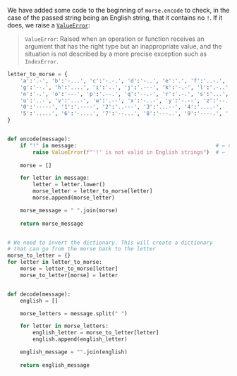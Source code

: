 
We have added some code to the beginning of `morse.encode` to check, in the case of the passed string being an English string, that it contains no `!`. If it does, we raise a [`ValueError`](https://docs.python.org/3/library/exceptions.html#ValueError):

> `ValueError`: Raised when an operation or function receives an argument that has the right type but an inappropriate value, and the situation is not described by a more precise exception such as `IndexError`.


```python
letter_to_morse = {
    'a':'.-', 'b':'-...', 'c':'-.-.', 'd':'-..', 'e':'.', 'f':'..-.', 
    'g':'--.', 'h':'....', 'i':'..', 'j':'.---', 'k':'-.-', 'l':'.-..', 'm':'--', 
    'n':'-.', 'o':'---', 'p':'.--.', 'q':'--.-', 'r':'.-.', 's':'...', 't':'-',
    'u':'..-', 'v':'...-', 'w':'.--', 'x':'-..-', 'y':'-.--', 'z':'--..',
    '0':'-----', '1':'.----', '2':'..---', '3':'...--', '4':'....-',
    '5':'.....', '6':'-....', '7':'--...', '8':'---..', '9':'----.', ' ':'/'
}


def encode(message):
    if "!" in message:                                            # ← new code
        raise ValueError(f"'!' is not valid in English strings")  # ←
    
    morse = []

    for letter in message:
        letter = letter.lower()
        morse_letter = letter_to_morse[letter]
        morse.append(morse_letter)

    morse_message = " ".join(morse)
    
    return morse_message


# We need to invert the dictionary. This will create a dictionary
# that can go from the morse back to the letter
morse_to_letter = {}
for letter in letter_to_morse:
    morse = letter_to_morse[letter]
    morse_to_letter[morse] = letter


def decode(message):
    english = []

    morse_letters = message.split(" ")

    for letter in morse_letters:
        english_letter = morse_to_letter[letter]
        english.append(english_letter)

    english_message = "".join(english)
    
    return english_message
```

